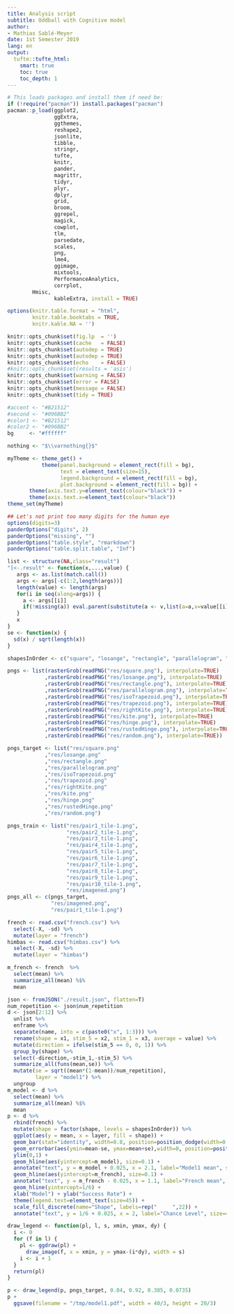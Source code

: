 ```yaml
---
title: Analysis script
subtitle: Oddball with Cognitive model
author:
- Mathias Sablé-Meyer
date: 1st Semester 2019
lang: en
output:
  tufte::tufte_html:
    smart: true
    toc: true
    toc_depth: 1
---
```


```r
# This loads packages and install them if need be:
if (!require("pacman")) install.packages("pacman")
pacman::p_load(ggplot2,
               ggExtra,
               ggthemes,
               reshape2,
               jsonlite,
               tibble,
               stringr,
               tufte,
               knitr,
               pander,
               magrittr,
               tidyr,
               plyr,
               dplyr,
               grid,
               broom,
               ggrepel,
               magick,
               cowplot,
               tlm,
               parsedate,
               scales,
               png,
               lme4,
               ggimage,
               mixtools,
               PerformanceAnalytics,
               corrplot,
	    Hmisc,
               kableExtra, install = TRUE)

options(knitr.table.format = "html",
        knitr.table.booktabs = TRUE,
        knitr.kable.NA = '')

knitr::opts_chunk$set(fig.lp  = '')
knitr::opts_chunk$set(cache   = FALSE)
knitr::opts_chunk$set(autodep = TRUE)
knitr::opts_chunk$set(autodep = TRUE)
knitr::opts_chunk$set(echo    = FALSE)
#knitr::opts_chunk$set(results = 'asis')
knitr::opts_chunk$set(warning = FALSE)
knitr::opts_chunk$set(error = FALSE)
knitr::opts_chunk$set(message = FALSE)
knitr::opts_chunk$set(tidy = TRUE)

#accent <- "#B21512"
#second <- "#096BB2"
#color1 <- "#B21512"
#color2 <- "#096BB2"
bg     <- "#ffffff"

nothing <- "$\\varnothing{}$"

myTheme <- theme_get() +
           theme(panel.background = element_rect(fill = bg),
                 text = element_text(size=15),
                 legend.background = element_rect(fill = bg),
                 plot.background = element_rect(fill = bg)) +
	   theme(axis.text.y=element_text(colour="black")) +
	   theme(axis.text.x=element_text(colour="black"))
theme_set(myTheme)

## Let's not print too many digits for the human eye
options(digits=3)
panderOptions("digits", 2)
panderOptions("missing", "")
panderOptions("table.style", "rmarkdown")
panderOptions("table.split.table", "Inf")

list <- structure(NA,class="result")
"[<-.result" <- function(x,...,value) {
   args <- as.list(match.call())
   args <- args[-c(1:2,length(args))]
   length(value) <- length(args)
   for(i in seq(along=args)) {
     a <- args[[i]]
     if(!missing(a)) eval.parent(substitute(a <- v,list(a=a,v=value[[i]])))
   }
   x
}
se <- function(x) {
  sd(x) / sqrt(length(x))
}
```

```r
shapesInOrder <- c("square", "losange", "rectangle", "parallelogram", "isoTrapezoid", "trapezoid", "rightKite", "kite", "hinge", "rustedHinge", "random", "catOrBird", "train")

pngs <- list(rasterGrob(readPNG("res/square.png"), interpolate=TRUE)
            ,rasterGrob(readPNG("res/losange.png"), interpolate=TRUE)
            ,rasterGrob(readPNG("res/rectangle.png"), interpolate=TRUE)
            ,rasterGrob(readPNG("res/parallelogram.png"), interpolate=TRUE)
            ,rasterGrob(readPNG("res/isoTrapezoid.png"), interpolate=TRUE)
            ,rasterGrob(readPNG("res/trapezoid.png"), interpolate=TRUE)
            ,rasterGrob(readPNG("res/rightKite.png"), interpolate=TRUE)
            ,rasterGrob(readPNG("res/kite.png"), interpolate=TRUE)
            ,rasterGrob(readPNG("res/hinge.png"), interpolate=TRUE)
            ,rasterGrob(readPNG("res/rustedHinge.png"), interpolate=TRUE)
            ,rasterGrob(readPNG("res/random.png"), interpolate=TRUE))

pngs_target <- list("res/square.png"
            ,"res/losange.png"
            ,"res/rectangle.png"
            ,"res/parallelogram.png"
            ,"res/isoTrapezoid.png"
            ,"res/trapezoid.png"
            ,"res/rightKite.png"
            ,"res/kite.png"
            ,"res/hinge.png"
            ,"res/rustedHinge.png"
            ,"res/random.png")

pngs_train <- list("res/pair1_tile-1.png",
                   "res/pair2_tile-1.png",
                   "res/pair3_tile-1.png",
                   "res/pair4_tile-1.png",
                   "res/pair5_tile-1.png",
                   "res/pair6_tile-1.png",
                   "res/pair7_tile-1.png",
                   "res/pair8_tile-1.png",
                   "res/pair9_tile-1.png",
                   "res/pair10_tile-1.png",
                   "res/imagened.png")
pngs_all <- c(pngs_target,
              "res/imagened.png",
              "res/pair1_tile-1.png")
```

```r
french <- read.csv("french.csv") %>%
  select(-X, -sd) %>%
  mutate(layer = "french")
himbas <- read.csv("himbas.csv") %>%
  select(-X, -sd) %>%
  mutate(layer = "himbas")
```

```r

m_french <- french  %>%
  select(mean) %>%
  summarize_all(mean) %$%
  mean

json <- fromJSON("./result.json", flatten=T)
num_repetition <- json$num_repetition
d <- json[2:12] %>%
  unlist %>%
  enframe %>%
  separate(name, into = c(paste0("x", 1:3))) %>%
  rename(shape = x1, stim_5 = x2, stim_1 = x3, average = value) %>%
  mutate(direction = ifelse(stim_5 == 0, 0, 1)) %>%
  group_by(shape) %>%
  select(-direction,-stim_1,-stim_5) %>%
  summarize_all(funs(mean,se)) %>%
  mutate(se = sqrt((mean*(1-mean))/num_repetition),
         layer = "model1") %>%
  ungroup
m_model <- d %>%
  select(mean) %>%
  summarize_all(mean) %$%
  mean
p <- d %>%
  rbind(french) %>%
  mutate(shape = factor(shape, levels = shapesInOrder)) %>%
  ggplot(aes(y = mean, x = layer, fill = shape)) +
  geom_bar(stat="identity", width=0.8, position=position_dodge(width=0.8)) +
  geom_errorbar(aes(ymin=mean-se, ymax=mean+se),width=0, position=position_dodge(width=0.8)) +
  ylim(0,1) +
  geom_hline(aes(yintercept=m_model), size=0.1) +
  annotate("text", y = m_model + 0.025, x = 2.1, label="Model1 mean", size=4.3) +
  geom_hline(aes(yintercept=m_french), size=0.1) +
  annotate("text", y = m_french - 0.025, x = 1.1, label="French mean", size=4.3) +
  geom_hline(yintercept=1/6) +
  xlab("Model") + ylab("Success Rate") +
  theme(legend.text=element_text(size=45)) +
  scale_fill_discrete(name="Shape", labels=rep("     ",22)) +
  annotate("text", y = 1/6 + 0.025, x = 2, label="Chance Level", size=4.3)

draw_legend <- function(pl, l, s, xmin, ymax, dy) {
  i <- 0
  for (f in l) {
    pl <- ggdraw(pl) +
      draw_image(f, x = xmin, y = ymax-(i*dy), width = s)
    i <- i + 1
  } 
  return(pl)
}

p <- draw_legend(p, pngs_target, 0.04, 0.92, 0.385, 0.0735)
p +
  ggsave(filename = "/tmp/model1.pdf", width = 40/3, height = 20/3)
```


